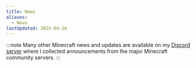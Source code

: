 ```yaml
---
title: News
aliases:
  - News
lastUpdated: 2025-04-26
---
```



:::note
Many other Minecraft news and updates are available on my [Discord server](https://discord.gg/gaDqYhxyzB) where I collected announcements from the major Minecraft community servers.
:::

<LinkCard title="25w17a snapshot" href="/versions" />
<LinkCard title="Vibrant visuals" href="/vibrantvisuals" />
<LinkCard title="Craftmine" href="/craftmine" />
<LinkCard title="Spring to Life" href="/springtolife" />